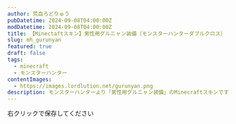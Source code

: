 ```yaml
---
author: 荒血ろどりゅう
pubDatetime: 2024-09-08T04:00:00Z
modDatetime: 2024-09-08T04:00:00Z
title: 【Minectaftスキン】男性用グルニャン装備（モンスターハンターダブルクロス）
slug: mh_gurunyan
featured: true
draft: false
tags:
  - minecraft
  - モンスターハンター
contentImages:
  - https://images.lordlution.net/gurunyan.png
description: モンスターハンターより「男性用グルニャン装備」のMinecraftスキンです
---
```


<ContentImage
  imagePath={frontmatter.contentImages[0]}
  alt="モンスターハンターの男性用グルニャン装備のMinecraftスキン画像"
  mode="mcskin"
  mask={false}
/>

右クリックで保存してください

